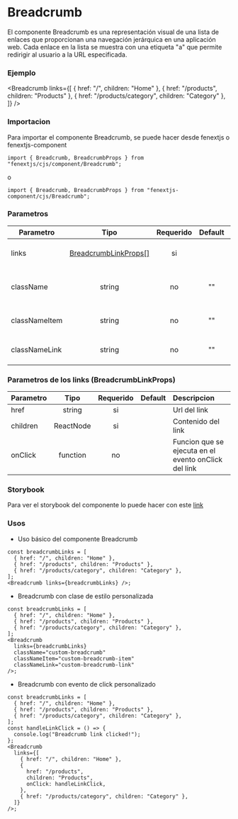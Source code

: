 
# Breadcrumb

El componente Breadcrumb es una representación visual de una lista de enlaces que proporcionan una navegación jerárquica en una aplicación web. Cada enlace en la lista se muestra con una etiqueta "a" que permite redirigir al usuario a la URL especificada.

### Ejemplo

<Breadcrumb
  links={[
    { href: "/", children: "Home" },
    { href: "/products", children: "Products" },
    { href: "/products/category", children: "Category" },
  ]}
/>

### Importacion

Para importar el componente Breadcrumb, se puede hacer desde fenextjs o fenextjs-component

```tsx copy
import { Breadcrumb, BreadcrumbProps } from "fenextjs/cjs/component/Breadcrumb";
```

o

```tsx copy
import { Breadcrumb, BreadcrumbProps } from "fenextjs-component/cjs/Breadcrumb";
```


### Parametros

| Parametro     |                                 Tipo                                  | Requerido | Default | Descripcion                        |
| ------------- | :-------------------------------------------------------------------: | :-------: | :-----: | :--------------------------------- |
| links         | [BreadcrumbLinkProps[]](#parametros-de-los-links-breadcrumblinkprops) |    si     |         | Lista de links para el componente  |
| className     |                                string                                 |    no     |   ""    | Clase personalizada del componente |
| classNameItem |                                string                                 |    no     |   ""    | Clase personalizada de los items   |
| classNameLink |                                string                                 |    no     |   ""    | Clase personalizada de los links   |

### Parametros de los links (BreadcrumbLinkProps)

| Parametro |   Tipo    | Requerido | Default | Descripcion                                          |
| --------- | :-------: | :-------: | :-----: | :--------------------------------------------------- |
| href      |  string   |    si     |         | Url del link                                         |
| children  | ReactNode |    si     |         | Contenido del link                                   |
| onClick   | function  |    no     |         | Funcion que se ejecuta en el evento onClick del link |

### Storybook

Para ver el storybook del componente lo puede hacer con este [link](https://fenextjs-component-storybook.vercel.app/?path=/story/breadcrumb-breadcrumb--index)

### Usos

- Uso básico del componente Breadcrumb

```tsx copy
const breadcrumbLinks = [
  { href: "/", children: "Home" },
  { href: "/products", children: "Products" },
  { href: "/products/category", children: "Category" },
];
<Breadcrumb links={breadcrumbLinks} />;
```

- Breadcrumb con clase de estilo personalizada

```tsx copy
const breadcrumbLinks = [
  { href: "/", children: "Home" },
  { href: "/products", children: "Products" },
  { href: "/products/category", children: "Category" },
];
<Breadcrumb
  links={breadcrumbLinks}
  className="custom-breadcrumb"
  classNameItem="custom-breadcrumb-item"
  classNameLink="custom-breadcrumb-link"
/>;
```

- Breadcrumb con evento de click personalizado

```tsx copy
const breadcrumbLinks = [
  { href: "/", children: "Home" },
  { href: "/products", children: "Products" },
  { href: "/products/category", children: "Category" },
];
const handleLinkClick = () => {
  console.log("Breadcrumb link clicked!");
};
<Breadcrumb
  links={[
    { href: "/", children: "Home" },
    {
      href: "/products",
      children: "Products",
      onClick: handleLinkClick,
    },
    { href: "/products/category", children: "Category" },
  ]}
/>;
```
